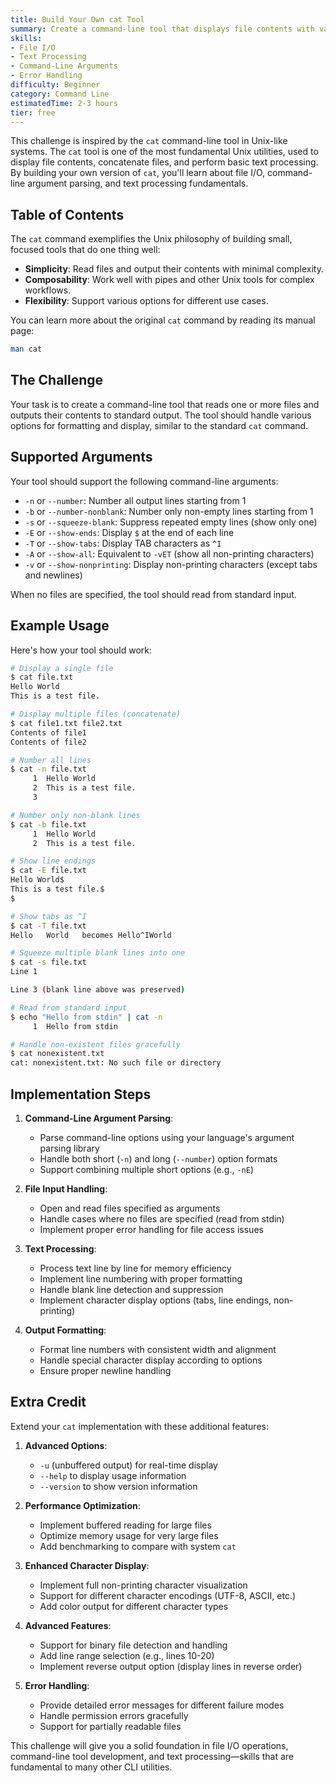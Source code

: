```yaml
---
title: Build Your Own cat Tool
summary: Create a command-line tool that displays file contents with various formatting options. Learn about file I/O, text processing, and command-line arguments.
skills:
- File I/O
- Text Processing
- Command-Line Arguments
- Error Handling
difficulty: Beginner
category: Command Line
estimatedTime: 2-3 hours
tier: free
---
```


This challenge is inspired by the `cat` command-line tool in Unix-like systems. The `cat` tool is one of the most fundamental Unix utilities, used to display file contents, concatenate files, and perform basic text processing. By building your own version of `cat`, you'll learn about file I/O, command-line argument parsing, and text processing fundamentals.

## Table of Contents

The `cat` command exemplifies the Unix philosophy of building small, focused tools that do one thing well:

- **Simplicity**: Read files and output their contents with minimal complexity.
- **Composability**: Work well with pipes and other Unix tools for complex workflows.
- **Flexibility**: Support various options for different use cases.

You can learn more about the original `cat` command by reading its manual page:

```bash
man cat
```

## The Challenge

Your task is to create a command-line tool that reads one or more files and outputs their contents to standard output. The tool should handle various options for formatting and display, similar to the standard `cat` command.

## Supported Arguments

Your tool should support the following command-line arguments:

- `-n` or `--number`: Number all output lines starting from 1
- `-b` or `--number-nonblank`: Number only non-empty lines starting from 1
- `-s` or `--squeeze-blank`: Suppress repeated empty lines (show only one)
- `-E` or `--show-ends`: Display `$` at the end of each line
- `-T` or `--show-tabs`: Display TAB characters as `^I`
- `-A` or `--show-all`: Equivalent to `-vET` (show all non-printing characters)
- `-v` or `--show-nonprinting`: Display non-printing characters (except tabs and newlines)

When no files are specified, the tool should read from standard input.

## Example Usage

Here's how your tool should work:

```bash
# Display a single file
$ cat file.txt
Hello World
This is a test file.

# Display multiple files (concatenate)
$ cat file1.txt file2.txt
Contents of file1
Contents of file2

# Number all lines
$ cat -n file.txt
     1	Hello World
     2	This is a test file.
     3	

# Number only non-blank lines
$ cat -b file.txt
     1	Hello World
     2	This is a test file.

# Show line endings
$ cat -E file.txt
Hello World$
This is a test file.$
$

# Show tabs as ^I
$ cat -T file.txt
Hello	World	becomes	Hello^IWorld

# Squeeze multiple blank lines into one
$ cat -s file.txt
Line 1

Line 3 (blank line above was preserved)

# Read from standard input
$ echo "Hello from stdin" | cat -n
     1	Hello from stdin

# Handle non-existent files gracefully
$ cat nonexistent.txt
cat: nonexistent.txt: No such file or directory
```

## Implementation Steps

1. **Command-Line Argument Parsing**:
   - Parse command-line options using your language's argument parsing library
   - Handle both short (`-n`) and long (`--number`) option formats
   - Support combining multiple short options (e.g., `-nE`)

2. **File Input Handling**:
   - Open and read files specified as arguments
   - Handle cases where no files are specified (read from stdin)
   - Implement proper error handling for file access issues

3. **Text Processing**:
   - Process text line by line for memory efficiency
   - Implement line numbering with proper formatting
   - Handle blank line detection and suppression
   - Implement character display options (tabs, line endings, non-printing)

4. **Output Formatting**:
   - Format line numbers with consistent width and alignment
   - Handle special character display according to options
   - Ensure proper newline handling

## Extra Credit

Extend your `cat` implementation with these additional features:

1. **Advanced Options**:
   - `-u` (unbuffered output) for real-time display
   - `--help` to display usage information
   - `--version` to show version information

2. **Performance Optimization**:
   - Implement buffered reading for large files
   - Optimize memory usage for very large files
   - Add benchmarking to compare with system `cat`

3. **Enhanced Character Display**:
   - Implement full non-printing character visualization
   - Support for different character encodings (UTF-8, ASCII, etc.)
   - Add color output for different character types

4. **Advanced Features**:
   - Support for binary file detection and handling
   - Add line range selection (e.g., lines 10-20)
   - Implement reverse output option (display lines in reverse order)

5. **Error Handling**:
   - Provide detailed error messages for different failure modes
   - Handle permission errors gracefully
   - Support for partially readable files

This challenge will give you a solid foundation in file I/O operations, command-line tool development, and text processing—skills that are fundamental to many other CLI utilities.
